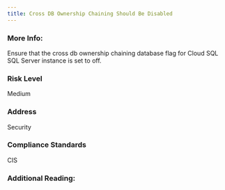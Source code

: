 ```yaml
---
title: Cross DB Ownership Chaining Should Be Disabled
---
```


### More Info:

Ensure that the cross db ownership chaining database flag for Cloud SQL SQL Server instance is set to off.

### Risk Level

Medium

### Address

Security

### Compliance Standards

CIS

### Additional Reading:
